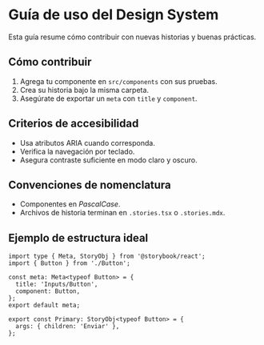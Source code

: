 
<Meta title="Docs/Guia de uso" />

# Guía de uso del Design System

Esta guía resume cómo contribuir con nuevas historias y buenas prácticas.

## Cómo contribuir

1. Agrega tu componente en `src/components` con sus pruebas.
2. Crea su historia bajo la misma carpeta.
3. Asegúrate de exportar un `meta` con `title` y `component`.

## Criterios de accesibilidad

- Usa atributos ARIA cuando corresponda.
- Verifica la navegación por teclado.
- Asegura contraste suficiente en modo claro y oscuro.

## Convenciones de nomenclatura

- Componentes en _PascalCase_.
- Archivos de historia terminan en `.stories.tsx` o `.stories.mdx`.

## Ejemplo de estructura ideal

```tsx
import type { Meta, StoryObj } from '@storybook/react';
import { Button } from './Button';

const meta: Meta<typeof Button> = {
  title: 'Inputs/Button',
  component: Button,
};
export default meta;

export const Primary: StoryObj<typeof Button> = {
  args: { children: 'Enviar' },
};
```
